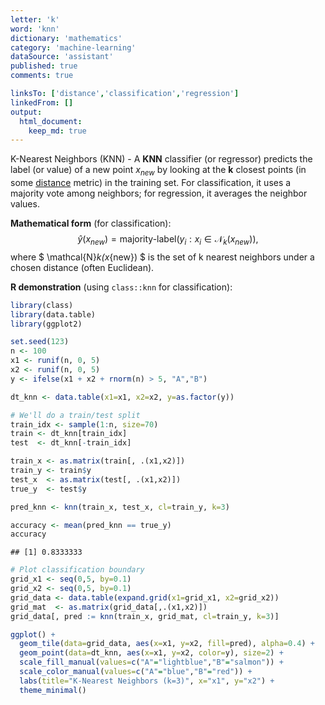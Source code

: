 ```yaml
---
letter: 'k'
word: 'knn'
dictionary: 'mathematics'
category: 'machine-learning'
dataSource: 'assistant'
published: true
comments: true

linksTo: ['distance','classification','regression']
linkedFrom: []
output:
  html_document:
    keep_md: true
---
```




<a id="knn">K-Nearest Neighbors (KNN)</a> - A **KNN** classifier (or regressor) predicts the label (or value) of a new point $x_{new}$ by looking at the **k** closest points (in some [distance](#distance) metric) in the training set. For classification, it uses a majority vote among neighbors; for regression, it averages the neighbor values.

**Mathematical form** (for classification):
$$
\hat{y}(x_{new}) = \text{majority-label}\bigl( y_i : x_i \in \mathcal{N}_k(x_{new})\bigr),
$$
where $ \mathcal{N}_k(x_{new}) $ is the set of k nearest neighbors under a chosen distance (often Euclidean).

**R demonstration** (using `class::knn` for classification):


``` r
library(class)
library(data.table)
library(ggplot2)

set.seed(123)
n <- 100
x1 <- runif(n, 0, 5)
x2 <- runif(n, 0, 5)
y <- ifelse(x1 + x2 + rnorm(n) > 5, "A","B")

dt_knn <- data.table(x1=x1, x2=x2, y=as.factor(y))

# We'll do a train/test split
train_idx <- sample(1:n, size=70)
train <- dt_knn[train_idx]
test  <- dt_knn[-train_idx]

train_x <- as.matrix(train[, .(x1,x2)])
train_y <- train$y
test_x  <- as.matrix(test[, .(x1,x2)])
true_y  <- test$y

pred_knn <- knn(train_x, test_x, cl=train_y, k=3)

accuracy <- mean(pred_knn == true_y)
accuracy
```

```
## [1] 0.8333333
```

``` r
# Plot classification boundary
grid_x1 <- seq(0,5, by=0.1)
grid_x2 <- seq(0,5, by=0.1)
grid_data <- data.table(expand.grid(x1=grid_x1, x2=grid_x2))
grid_mat  <- as.matrix(grid_data[,.(x1,x2)])
grid_data[, pred := knn(train_x, grid_mat, cl=train_y, k=3)]

ggplot() +
  geom_tile(data=grid_data, aes(x=x1, y=x2, fill=pred), alpha=0.4) +
  geom_point(data=dt_knn, aes(x=x1, y=x2, color=y), size=2) +
  scale_fill_manual(values=c("A"="lightblue","B"="salmon")) +
  scale_color_manual(values=c("A"="blue","B"="red")) +
  labs(title="K-Nearest Neighbors (k=3)", x="x1", y="x2") +
  theme_minimal()
```

<Figure src="/Users/work/Coding/derecksprojects/derecksnotes.com-playground/derecksnotes.com/client/src/app/dictionaries/mathematics/definitions/mathematics_machine-learning_k_knn_files/figure-html/unnamed-chunk-1-1.png">
	
</Figure>
